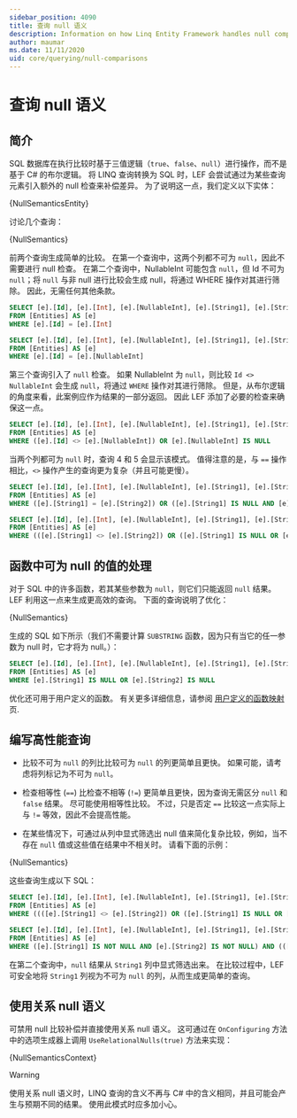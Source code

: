```yaml
---
sidebar_position: 4090
title: 查询 null 语义
description: Information on how Linq Entity Framework handles null comparisons in queries 
author: maumar
ms.date: 11/11/2020
uid: core/querying/null-comparisons
---
```






# 查询 null 语义

## 简介

SQL 数据库在执行比较时基于三值逻辑（`true`、`false`、`null`）进行操作，而不是基于 C# 的布尔逻辑。 将 LINQ 查询转换为 SQL 时，LEF 会尝试通过为某些查询元素引入额外的 null 检查来补偿差异。 为了说明这一点，我们定义以下实体：

<CodeSnippets title="C#" language="csharp" fragment="Entity" showLineNumbers>{NullSemanticsEntity}</CodeSnippets>

讨论几个查询：

<CodeSnippets title="C#" language="csharp" fragment="BasicExamples" showLineNumbers>{NullSemantics}</CodeSnippets>


前两个查询生成简单的比较。 在第一个查询中，这两个列都不可为 `null`，因此不需要进行 null 检查。 在第二个查询中，NullableInt 可能包含 `null`，但 Id 不可为 `null`；将 `null` 与非 null 进行比较会生成 null，将通过 WHERE 操作对其进行筛除。 因此，无需任何其他条款。

```sql title=SQL
SELECT [e].[Id], [e].[Int], [e].[NullableInt], [e].[String1], [e].[String2]
FROM [Entities] AS [e]
WHERE [e].[Id] = [e].[Int]

SELECT [e].[Id], [e].[Int], [e].[NullableInt], [e].[String1], [e].[String2]
FROM [Entities] AS [e]
WHERE [e].[Id] = [e].[NullableInt]
```

第三个查询引入了 `null` 检查。 如果 NullableInt 为 `null`，则比较 `Id <> NullableInt` 会生成 `null`，将通过 `WHERE` 操作对其进行筛除。 但是，从布尔逻辑的角度来看，此案例应作为结果的一部分返回。 因此 LEF 添加了必要的检查来确保这一点。

```sql title=SQL
SELECT [e].[Id], [e].[Int], [e].[NullableInt], [e].[String1], [e].[String2]
FROM [Entities] AS [e]
WHERE ([e].[Id] <> [e].[NullableInt]) OR [e].[NullableInt] IS NULL
```

当两个列都可为 `null` 时，查询 4 和 5 会显示该模式。 值得注意的是，与 `==` 操作相比，`<>` 操作产生的查询更为复杂（并且可能更慢）。

```sql title=SQL
SELECT [e].[Id], [e].[Int], [e].[NullableInt], [e].[String1], [e].[String2]
FROM [Entities] AS [e]
WHERE ([e].[String1] = [e].[String2]) OR ([e].[String1] IS NULL AND [e].[String2] IS NULL)

SELECT [e].[Id], [e].[Int], [e].[NullableInt], [e].[String1], [e].[String2]
FROM [Entities] AS [e]
WHERE (([e].[String1] <> [e].[String2]) OR ([e].[String1] IS NULL OR [e].[String2] IS NULL)) AND ([e].[String1] IS NOT NULL OR [e].[String2] IS NOT NULL)
```

## 函数中可为 null 的值的处理

对于 SQL 中的许多函数，若其某些参数为 `null`，则它们只能返回 `null` 结果。 LEF 利用这一点来生成更高效的查询。 下面的查询说明了优化：

<CodeSnippets title="C#" language="csharp" fragment="Functions" showLineNumbers>{NullSemantics}</CodeSnippets>

生成的 SQL 如下所示（我们不需要计算 `SUBSTRING` 函数，因为只有当它的任一参数为 null 时，它才将为 null。）：

```sql title=SQL
SELECT [e].[Id], [e].[Int], [e].[NullableInt], [e].[String1], [e].[String2]
FROM [Entities] AS [e]
WHERE [e].[String1] IS NULL OR [e].[String2] IS NULL
```

优化还可用于用户定义的函数。 有关更多详细信息，请参阅 [用户定义的函数映射](zh-cn/docs/querying/user-function#configuring-nullability-of-user-defined-function-based-on-its-arguments) 页.

## 编写高性能查询

- 比较不可为 `null` 的列比比较可为 `null` 的列更简单且更快。 如果可能，请考虑将列标记为不可为 `null`。

- 检查相等性 (`==`) 比检查不相等 (`!=`) 更简单且更快，因为查询无需区分 `null` 和 `false` 结果。 尽可能使用相等性比较。 不过，只是否定 `==` 比较这一点实际上与 `!=` 等效，因此不会提高性能。

- 在某些情况下，可通过从列中显式筛选出 null 值来简化复杂比较，例如，当不存在 `null` 值或这些值在结果中不相关时。 请看下面的示例：


<CodeSnippets title="C#" language="csharp" fragment="ManualOptimization" showLineNumbers>{NullSemantics}</CodeSnippets>

这些查询生成以下 SQL：

```sql title=SQL
SELECT [e].[Id], [e].[Int], [e].[NullableInt], [e].[String1], [e].[String2]
FROM [Entities] AS [e]
WHERE ((([e].[String1] <> [e].[String2]) OR ([e].[String1] IS NULL OR [e].[String2] IS NULL)) AND ([e].[String1] IS NOT NULL OR [e].[String2] IS NOT NULL)) OR ((CAST(LEN([e].[String1]) AS int) = CAST(LEN([e].[String2]) AS int)) OR ([e].[String1] IS NULL AND [e].[String2] IS NULL))

SELECT [e].[Id], [e].[Int], [e].[NullableInt], [e].[String1], [e].[String2]
FROM [Entities] AS [e]
WHERE ([e].[String1] IS NOT NULL AND [e].[String2] IS NOT NULL) AND (([e].[String1] <> [e].[String2]) OR (CAST(LEN([e].[String1]) AS int) = CAST(LEN([e].[String2]) AS int)))
```

在第二个查询中，`null` 结果从 `String1` 列中显式筛选出来。 在比较过程中，LEF 可安全地将 `String1` 列视为不可为 `null` 的列，从而生成更简单的查询。

## 使用关系 null 语义

可禁用 null 比较补偿并直接使用关系 null 语义。 这可通过在 `OnConfiguring` 方法中的选项生成器上调用 `UseRelationalNulls(true)` 方法来实现：

<CodeSnippets title="C#" language="csharp" fragment="UseRelationalNulls" showLineNumbers>{NullSemanticsContext}</CodeSnippets>

> [!WARNING]
使用关系 null 语义时，LINQ 查询的含义不再与 C# 中的含义相同，并且可能会产生与预期不同的结果。 使用此模式时应多加小心。
> 